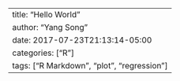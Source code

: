 ---
title: "Hello World"
author: "Yang Song"
date: 2017-07-23T21:13:14-05:00
categories: ["R"]
tags: ["R Markdown", "plot", "regression"]
---